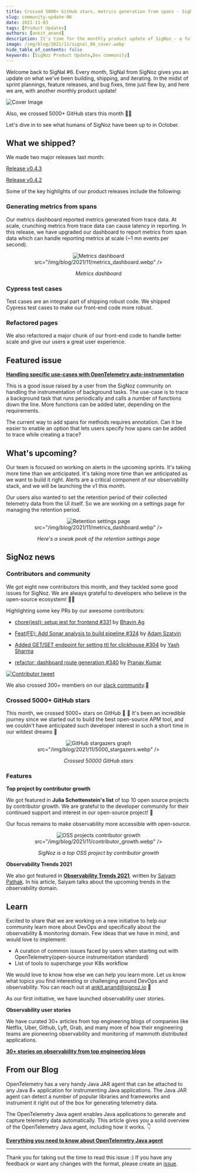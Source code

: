 ```yaml
---
title: Crossed 5000+ GitHub stars, metrics generation from spans - SigNal 06
slug: community-update-06
date: 2021-11-03
tags: [Product Updates]
authors: [ankit_anand]
description: It's time for the monthly product update of SigNoz - a full-stack open-source and observability tool. Find out what we've been upto at SigNoz during October, 2021.
image: /img/blog/2021/11/signal_06_cover.webp
hide_table_of_contents: false
keywords: [SigNoz Product Update,Dev community]
---
```


<head>
  <link rel="canonical" href="https://signoz.io/blog/community-update-06/"/>
</head>

Welcome back to SigNal #6. Every month, SigNal from SigNoz gives you an update on what we've been building, shipping, and iterating. In the midst of sprint plannings, feature releases, and bug fixes, time just flew by, and here we are, with another monthly product update!



![Cover Image](/img/blog/2021/11/signal_06_cover.webp)

Also, we crossed 5000+ GitHub stars this month 🚀😎

Let's dive in to see what humans of SigNoz have been up to in October.

## What we shipped?

We made two major releases last month:

[Release v0.4.3](https://github.com/ezeslucky/monitrix.git/signoz/releases/tag/v0.4.3)

[Release v0.4.2](https://github.com/ezeslucky/monitrix.git/signoz/releases/tag/v0.4.2)

Some of the key highlights of our product releases include the following:

### Generating metrics from spans

Our metrics dashboard reported metrics generated from trace data. At scale, crunching metrics from trace data can cause latency in reporting. In this release, we have upgraded our dashboard to report metrics from span data which can handle reporting metrics at scale (~1 mn events per second).

<figure data-zoomable align='center'>
    <img className="box-shadowed-image"
   alt="Metrics dashboard"
   
   src="/img/blog/2021/11/metrics_dashboard.webp"
   />
<figcaption><i>Metrics dashboard</i></figcaption>
</figure>


### Cypress test cases

Test cases are an integral part of shipping robust code. We shipped Cypress test cases to make our front-end code more robust.

### Refactored pages

We also refactored a major chunk of our front-end code to handle better scale and give our users a great user experience.

## Featured issue

**[Handling specific use-cases with OpenTelemetry auto-instrumentation](https://github.com/ezeslucky/monitrix.git/signoz/issues/345)**

This is a good issue raised by a user from the SigNoz community on handling the instrumentation of background tasks. The use-case is to trace a background task that runs periodically and calls a number of functions down the line. More functions can be added later, depending on the requirements.

The current way to add spans for methods requires annotation. Can it be easier to enable an option that lets users specify how spans can be added to trace while creating a trace?

## What's upcoming?

Our team is focused on working on alerts in the upcoming sprints. It's taking more time than we anticipated. It's taking more time than we anticipated as we want to build it right. Alerts are a critical component of our observability stack, and we will be launching the v1 this month.

Our users also wanted to set the retention period of their collected telemetry data from the UI itself. So we are working on a settings page for managing the retention period.

<figure data-zoomable align='center'>
    <img className="box-shadowed-image"
   alt="Retention settings page"
   
   src="/img/blog/2021/11/metrics_dashboard.webp"
   />
<figcaption><i>Here's a sneak peek of the retention settings page</i></figcaption>
</figure>


## SigNoz news

### Contributors and community

We got eight new contributors this month, and they tackled some good issues for SigNoz. We are always grateful to developers who believe in the open-source ecosystem! 🥳🚀

Highlighting some key PRs by our awesome contributors:

- [chore(jest): setup jest for frontend #331](https://github.com/ezeslucky/monitrix.git/signoz/pull/331) by [Bhavin Ag](https://github.com/ezeslucky/monitrix.git/signoz/pull/331)

- [Feat(FE): Add Sonar analysis to build pipeline #324](https://github.com/ezeslucky/monitrix.git/signoz/pull/324) by [Adam Szatyin](https://github.com/szatyinadam)

- [Added GET/SET endpoint for setting ttl for clickhouse #304](https://github.com/ezeslucky/monitrix.git/signoz/pull/304) by [Yash Sharma](https://github.com/yashrsharma44)

- [refactor: dashboard route generation #340](https://github.com/ezeslucky/monitrix.git/signoz/pull/340) by [Pranay Kumar](https://github.com/pranayrauthu)



[![Contributor tweet](/img/blog/2021/11/contributor_tweet.webp)](https://twitter.com/estee_tey/status/1453294489167085577)



We also crossed 300+ members on our [slack community](https://signoz.io/slack).🥳

### Crossed 5000+ GitHub stars

This month, we crossed 5000+ stars on GitHub 🚀 🎉 It's been an incredible journey since we started out to build the best open-source APM tool, and we couldn't have anticipated such developer interest in such a short time in our wildest dreams 🥳

<figure data-zoomable align='center'>
    <img className="box-shadowed-image"
   alt="GitHub stargazers graph"
   
   src="/img/blog/2021/11/5000_stargazers.webp"
   />
<figcaption><i>Crossed 50000 GitHub stars</i></figcaption>
</figure>


### Features

**Top project by contributor growth**

We got featured in **Julia Schottenstein's list** of top 10 open source projects by contributor growth. We are grateful to the developer community for their continued support and interest in our open-source project! 🤗

Our focus remains to make observability more accessible with open-source.

<figure data-zoomable align='center'>
    <img className="box-shadowed-image"
   alt="OSS projects contributor growth"
   
   src="/img/blog/2021/11/contributor_growth.webp"
   />
<figcaption><i>SigNoz is a top OSS project by contributor growth</i></figcaption>
</figure>


**Observability Trends 2021**

We also got featured in **[Observability Trends 2021](https://www.civo.com/blog/observability-trends-2021)**, written by [Saiyam Pathak](https://twitter.com/SaiyamPathak). In his article, Saiyam talks about the upcoming trends in the observability domain.

## Learn

Excited to share that we are working on a new initiative to help our community learn more about DevOps and specifically about the observability & monitoring domain. Few ideas that we have in mind, and would love to implement:

- A curation of common issues faced by users when starting out with OpenTelemetry(open-source instrumentation standard)
- List of tools to supercharge your K8s workflow

We would love to know how else we can help you learn more. Let us know what topics you find interesting or challenging around DevOps and observability. You can reach out at ankit.anand@signoz.io 🙌

As our first initiative, we have launched observability user stories.

**Observability user stories**

We have curated 30+ articles from top engineering blogs of companies like Netflix, Uber, Github, Lyft, Grab, and many more of how their engineering teams are pioneering observability and monitoring of mammoth distributed applications.

**[30+ stories on observability from top engineering blogs](https://signoz.io/learn/user-stories)**

## From our Blog

OpenTelemetry has a very handy Java JAR agent that can be attached to any Java 8+ application for instrumenting Java applications. The Java JAR agent can detect a number of popular libraries and frameworks and instrument it right out of the box for generating telemetry data.

The OpenTelemetry Java agent enables Java applications to generate and capture telemetry data automatically. This article gives you a solid overview of the OpenTelemetry Java agent, including how it works. 👇

**[Everything you need to know about OpenTelemetry Java agent](https://signoz.io/opentelemetry/java-agent/)**

---

Thank you for taking out the time to read this issue :) If you have any feedback or want any changes with the format, please create an [issue](https://github.com/ezeslucky/monitrix.git/signoz/issues).
